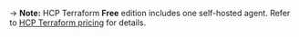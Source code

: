 -> **Note:** HCP Terraform **Free** edition includes one self-hosted agent. Refer to [HCP Terraform pricing](https://www.hashicorp.com/products/terraform/pricing) for details.
